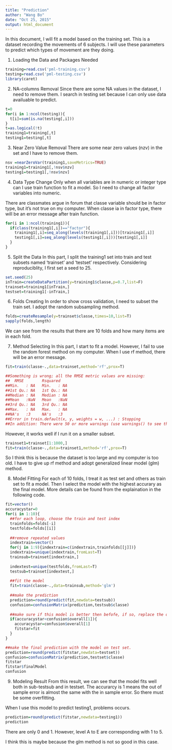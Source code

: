```yaml
---
title: "Prediction"
author: "Wang Bo"
date: "Oct 25, 2015"
output: html_document
---
```

In this document, I will fit a model based on the training set. This is a dataset recording the movements of 6 subjects. I will use these parameters to predict which types of movement are they doing.

1. Loading the Data and Packages Needed
```r
training=read.csv('pml-training.csv')
testing=read.csv('pml-testing.csv')
library(caret)
```

2. NA-columns Removal
Since there are some NA values in the dataset, I need to remove them. I search in testing set because I can only use data availuable to predict.
```r
t=0
for(i in 1:ncol(testing)){
  t[i]=sum(is.na(testing[,i]))
}
t=as.logical(!t)
training1=training[,t]
testing1=testing[,t]
```

3. Near Zero Value Removal
There are some near zero values (nzv) in the set and I have to remove them.
```r
nsv =nearZeroVar(training1,saveMetrics=TRUE)
training1=training1[,!nsv$nzv]
testing1=testing1[,!nsv$nzv]
```

4. Data Type Change
Only when all variables are in numeric or integer type can I use train function to fit a model. So I need to change all factor variables into numeric. 

There are classmates argue in forum that classe variable should be in factor type, but it's not true on my computer. When classe ia in factor type, there will be an error message after train function.
```r
for(i in 1:ncol(training1)){
  if(class(training1[,i])=="factor"){
    training1[,i]=seq_along(levels(training1[,i]))[training1[,i]]
    testing1[,i]=seq_along(levels(testing1[,i]))[testing1[,i]]
  }
}
```

5. Split the Data
In this part, I split the training1 set into train and test subsets named 'trainset' and 'testset' respectively. Considering reproduciblity, I first set a seed to 25.
```r
set.seed(25)
inTrain=createDataPartition(y=training1$classe,p=0.7,list=F)
trainset=training1[inTrain,]
testset=training1[-inTrain,]
```

6. Folds Creating
In order to show cross validation, I need to subset the train set. I adopt the random subsampling method.
```r
folds=createResample(y=trainset$classe,times=10,list=T)
sapply(folds,length)
```

We can see from the results that there are 10 folds and how many items are in each fold.

7. Method Selecting
In this part, I start to fit a model. However, I fail to use the random forest method on my computer. When I use rf method, there will be an error message.
```r
fit=train(classe~.,data=trainset,method='rf',prox=T)

##Something is wrong; all the RMSE metric values are missing:
##  RMSE        Rsquared  
##Min.   : NA   Min.   : NA  
##1st Qu.: NA   1st Qu.: NA  
##Median : NA   Median : NA  
##Mean   :NaN   Mean   :NaN  
##3rd Qu.: NA   3rd Qu.: NA  
##Max.   : NA   Max.   : NA  
##NA's   :3     NA's   :3    
##Error in train.default(x, y, weights = w, ...) : Stopping
##In addition: There were 50 or more warnings (use warnings() to see the first 50)
```

However, it works well if I run it on a smaller subset.
```r
trainset1=trainset[1:1000,]
fit=train(classe~.,data=trainset1,method='rf',prox=T)
```

So I think this is because the dataset is too large and my computer is too old. I have to give up rf method and adopt generalized linear model (glm) method.

8. Model Fitting
For each of 10 folds, I treat it as test set and others as train set to fit a model. Then I select the model with the highest accurary as the final model. More details can be found from the explaination in the following code.
```r
fit=vector()
accuracystar=0
for(i in 1:10){
  ##for each loop, choose the train and test index
  trainfolds=folds[-i]
  testfolds=folds[[i]]
  
  ##remove repeated values
  indextrain=vector()
  for(j in 1:9){indextrain=c(indextrain,trainfolds[[j]])}
  indextrain=unique(indextrain,fromLast=T)
  trainsub=trainset[indextrain,]
  
  indextest=unique(testfolds,fromLast=T)
  testsub=trainset[indextest,]
  
  ##fit the model
  fit=train(classe~.,data=trainsub,method='glm')
  
  ##make the prediction
  prediction=round(predict(fit,newdata=testsub))
  confusion=confusionMatrix(prediction,testsub$classe)
 
  ##make sure if this model is better then befofe, if so, replace the optimal variables
  if(accuracystar<confusion$overall[1]){
    accuracystar=confusion$overall[1]
    fitstar=fit
  }
}

##make the final prediction with the model on test set.
prediction=round(predict(fitstar,newdata=testset))
confusion=confusionMatrix(prediction,testset$classe)
fitstar
fitstar$finalModel
confusion
```

9. Modeling Result
From this result, we can see that the model fits well both in sub-testsub and in testset. The accurarcy is 1 means the out of sample error is almost the same with the in sample error. So there must be some overfitting.

When I use this model to predict testing1, problems occurs.
```r
prediction=round(predict(fitstar,newdata=testing1))
prediction
```

There are only 0 and 1. However, level A to E are corresponding with 1 to 5.

I think this is maybe because the glm method is not so good in this case.